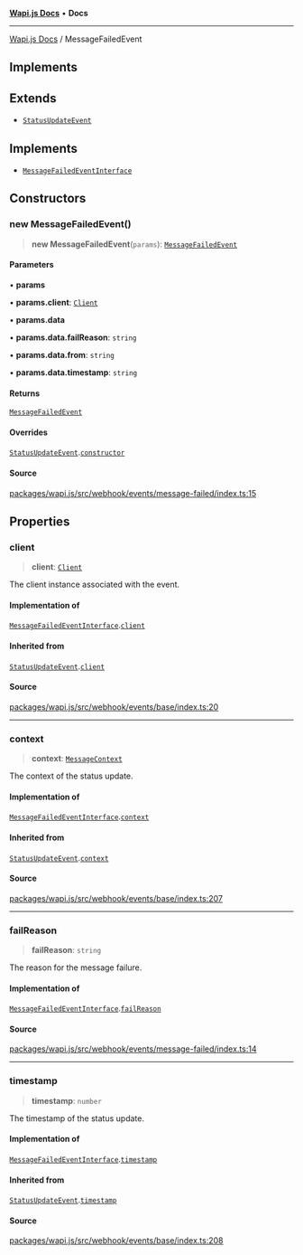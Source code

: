 [**Wapi.js Docs**](../README.mdx) • **Docs**

***

[Wapi.js Docs](../globals.mdx) / MessageFailedEvent

## Implements

## Extends

- [`StatusUpdateEvent`](StatusUpdateEvent.mdx)

## Implements

- [`MessageFailedEventInterface`](../interfaces/MessageFailedEventInterface.mdx)

## Constructors

### new MessageFailedEvent()

> **new MessageFailedEvent**(`params`): [`MessageFailedEvent`](MessageFailedEvent.mdx)

#### Parameters

• **params**

• **params.client**: [`Client`](Client.mdx)

• **params.data**

• **params.data.failReason**: `string`

• **params.data.from**: `string`

• **params.data.timestamp**: `string`

#### Returns

[`MessageFailedEvent`](MessageFailedEvent.mdx)

#### Overrides

[`StatusUpdateEvent`](StatusUpdateEvent.mdx).[`constructor`](StatusUpdateEvent.mdx#constructors)

#### Source

[packages/wapi.js/src/webhook/events/message-failed/index.ts:15](https://github.com/sarthakjdev/wapi.js/packages/wapi.js/src/webhook/events/message-failed/index.ts?at=55950734d72fca04a6c87f7236ee551d251cec7e#line=15)

## Properties

### client

> **client**: [`Client`](Client.mdx)

The client instance associated with the event.

#### Implementation of

[`MessageFailedEventInterface`](../interfaces/MessageFailedEventInterface.mdx).[`client`](../interfaces/MessageFailedEventInterface.mdx#client)

#### Inherited from

[`StatusUpdateEvent`](StatusUpdateEvent.mdx).[`client`](StatusUpdateEvent.mdx#client)

#### Source

[packages/wapi.js/src/webhook/events/base/index.ts:20](https://github.com/sarthakjdev/wapi.js/packages/wapi.js/src/webhook/events/base/index.ts?at=55950734d72fca04a6c87f7236ee551d251cec7e#line=20)

***

### context

> **context**: [`MessageContext`](../type-aliases/MessageContext.mdx)

The context of the status update.

#### Implementation of

[`MessageFailedEventInterface`](../interfaces/MessageFailedEventInterface.mdx).[`context`](../interfaces/MessageFailedEventInterface.mdx#context)

#### Inherited from

[`StatusUpdateEvent`](StatusUpdateEvent.mdx).[`context`](StatusUpdateEvent.mdx#context)

#### Source

[packages/wapi.js/src/webhook/events/base/index.ts:207](https://github.com/sarthakjdev/wapi.js/packages/wapi.js/src/webhook/events/base/index.ts?at=55950734d72fca04a6c87f7236ee551d251cec7e#line=207)

***

### failReason

> **failReason**: `string`

The reason for the message failure.

#### Implementation of

[`MessageFailedEventInterface`](../interfaces/MessageFailedEventInterface.mdx).[`failReason`](../interfaces/MessageFailedEventInterface.mdx#failreason)

#### Source

[packages/wapi.js/src/webhook/events/message-failed/index.ts:14](https://github.com/sarthakjdev/wapi.js/packages/wapi.js/src/webhook/events/message-failed/index.ts?at=55950734d72fca04a6c87f7236ee551d251cec7e#line=14)

***

### timestamp

> **timestamp**: `number`

The timestamp of the status update.

#### Implementation of

[`MessageFailedEventInterface`](../interfaces/MessageFailedEventInterface.mdx).[`timestamp`](../interfaces/MessageFailedEventInterface.mdx#timestamp)

#### Inherited from

[`StatusUpdateEvent`](StatusUpdateEvent.mdx).[`timestamp`](StatusUpdateEvent.mdx#timestamp)

#### Source

[packages/wapi.js/src/webhook/events/base/index.ts:208](https://github.com/sarthakjdev/wapi.js/packages/wapi.js/src/webhook/events/base/index.ts?at=55950734d72fca04a6c87f7236ee551d251cec7e#line=208)
